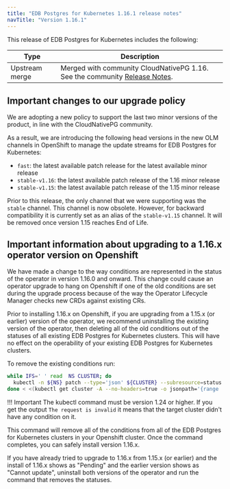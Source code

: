 ```yaml
---
title: "EDB Postgres for Kubernetes 1.16.1 release notes"
navTitle: "Version 1.16.1"
---
```


This release of EDB Postgres for Kubernetes includes the following:

|      Type      |                                                                                  Description                                                                                   |
| -------------- | ------------------------------------------------------------------------------------------------------------------------------------------------------------------------------ |
| Upstream merge | Merged with community CloudNativePG 1.16. See the community [Release Notes](https://cloudnative-pg.io/documentation/1.16/release_notes/v1.16/).                                    |

## Important changes to our upgrade policy
We are adopting a new policy to support the last two minor versions of the product, in line with the CloudNativePG community.

As a result, we are introducing the following head versions in the new OLM channels in OpenShift to manage the update streams for EDB Postgres for Kubernetes:

* `fast`: the latest available patch release for the latest available minor release
* `stable-v1.16`: the latest available patch release of the 1.16 minor release
* `stable-v1.15`: the latest available patch release of the 1.15 minor release

Prior to this release, the only channel that we were supporting was the `stable` channel. This channel is now obsolete. However, for backward compatibility it is currently set as an alias of the `stable-v1.15` channel. It will be removed once version 1.15 reaches End of Life.

## Important information about upgrading to a 1.16.x operator version on Openshift

We have made a change to the way conditions are represented in the status of
the operator in version 1.16.0 and onward. This change could cause an operator
upgrade to hang on Openshift if one of the old conditions are set during the
upgrade process because of the way the Operator Lifecycle Manager checks new
CRDs against existing CRs.

Prior to installing 1.16.x on Openshift, if you are upgrading from a 1.15.x (or
earlier) version of the operator, we recommend uninstalling the existing
version of the operator, then deleting all of the old conditions out of the
statuses of all existing EDB Postgres for Kubernetes clusters.
This will have no effect on the operability of your existing EDB Postgres for
Kubernetes clusters.

To remove the existing conditions run:

```bash
while IFS=' ' read  NS CLUSTER; do
  kubectl -n ${NS} patch --type='json' ${CLUSTER} --subresource=status -p='[{"op": "remove", "path": "/status/conditions"}]';
done < <(kubectl get cluster -A --no-headers=true -o jsonpath='{range .items[*]}{.metadata.namespace}{" cluster/"}{.metadata.name}{"\n"}{end}')
```

!!! Important
    The kubectl command must be version 1.24 or higher.
    If you get the output `The request is invalid` it means that the target cluster
    didn't have any condition on it.

This command will remove all of the conditions from all of the EDB Postgres for
Kubernetes clusters in your Openshift cluster.
Once the command completes, you can safely install version 1.16.x.

If you have already tried to upgrade to 1.16.x from 1.15.x (or earlier) and
the install of 1.16.x shows as "Pending" and the earlier version shows as
"Cannot update", uninstall both versions of the operator and
run the command that removes the statuses.
